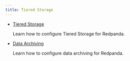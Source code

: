 ```yaml
---
title: Tiered Storage
---
```


<head>
    <meta name="title" content="Tiered Storage | Redpanda Docs"/>
    <meta name="description" content="Tiered Storage in Linux."/>
    <link rel="canonical" href="https://docs.redpanda.com/docs/manage/tiered-storage-linux/" />
</head>

- [Tiered Storage](../tiered-storage)

    Learn how to configure Tiered Storage for Redpanda.

- [Data Archiving](../data-archiving)

    Learn how to configure data archiving for Redpanda. 
